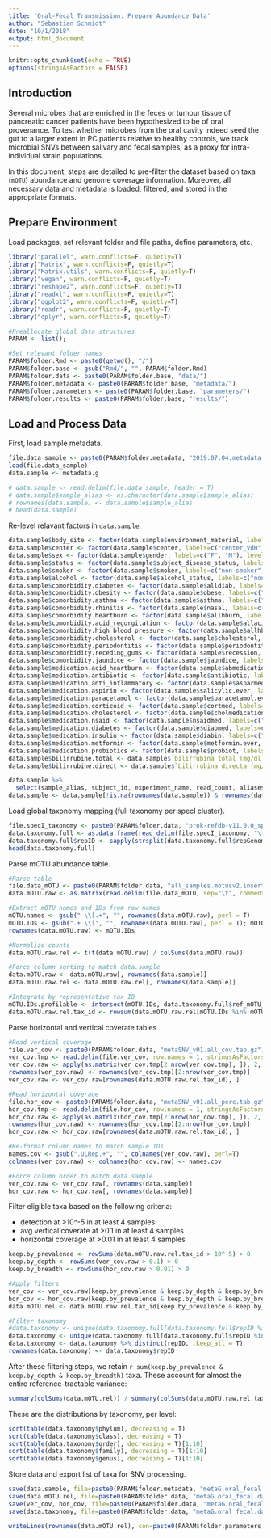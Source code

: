 ```yaml
---
title: 'Oral-Fecal Transmission: Prepare Abundance Data'
author: "Sebastian Schmidt"
date: "10/1/2018"
output: html_document
---
```


```r
knitr::opts_chunk$set(echo = TRUE)
options(stringsAsFactors = FALSE)
```

## Introduction

Several microbes that are enriched in the feces or tumour tissue of pancreatic cancer patients have been hypothesized to be of oral provenance. To test whether microbes from the oral cavity indeed seed the gut to a larger extent in PC patients relative to healthy controls, we track microbial SNVs between salivary and fecal samples, as a proxy for intra-individual strain populations.

In this document, steps are detailed to pre-filter the dataset based on taxa (`mOTU`) abundance and genome coverage information. Moreover, all necessary data and metadata is loaded, filtered, and stored in the appropriate formats.

## Prepare Environment

Load packages, set relevant folder and file paths, define parameters, etc.

```r
library("parallel", warn.conflicts=F, quietly=T)
library("Matrix", warn.conflicts=F, quietly=T)
library("Matrix.utils", warn.conflicts=F, quietly=T)
library("vegan", warn.conflicts=F, quietly=T)
library("reshape2", warn.conflicts=F, quietly=T)
library("readxl", warn.conflicts=F, quietly=T)
library("ggplot2", warn.conflicts=F, quietly=T)
library("readr", warn.conflicts=F, quietly=T)
library("dplyr", warn.conflicts=F, quietly=T)
```


```r
#Preallocate global data structures
PARAM <- list();

#Set relevant folder names
PARAM$folder.Rmd <- paste0(getwd(), "/")
PARAM$folder.base <- gsub("Rmd/", "", PARAM$folder.Rmd)
PARAM$folder.data <- paste0(PARAM$folder.base, "data/")
PARAM$folder.metadata <- paste0(PARAM$folder.base, "metadata/")
PARAM$folder.parameters <- paste0(PARAM$folder.base, "parameters/")
PARAM$folder.results <- paste0(PARAM$folder.base, "results/")
```

## Load and Process Data

First, load sample metadata.

```r
file.data_sample <- paste0(PARAM$folder.metadata, "2019.07.04.metadata.Rdata")
load(file.data_sample)
data.sample <- metadata.g

# data.sample <- read.delim(file.data_sample, header = T)
# data.sample$sample_alias <- as.character(data.sample$sample_alias)
# rownames(data.sample) <- data.sample$sample_alias
# head(data.sample)
```

Re-level relavant factors in `data.sample`.

```r
data.sample$body_site <- factor(data.sample$environment_material, labels=c("saliva", "feces"), levels =c("saliva [ENVO:02000036]", "feces [ENVO:00002003]"), ordered = T)
data.sample$center <- factor(data.sample$center, labels=c("center_VdH", "center_RyC"), levels =c(2,8), ordered = T)
data.sample$sex <- factor(data.sample$gender, labels=c("F", "M"), levels =c(0, 1), ordered = T)
data.sample$status <- factor(data.sample$subject_disease_status, labels=c("CTR", "Pancreatitis", "PC"), levels =c("CTR", "Pancreatitis", "PC"), ordered = T)
data.sample$smoker <- factor(data.sample$smoker, labels=c("non-smoker", "smoker"), levels =c(0, 1), ordered = T)
data.sample$alcohol <- factor(data.sample$alcohol_status, labels=c("non-drinker", "ever_drinker"), levels =c(0, 1), ordered = T)
data.sample$comorbidity.diabetes <- factor(data.sample$alldiab, labels=c("no diabetes", "diabetes"), levels =c(0, 1), ordered = T)
data.sample$comorbidity.obesity <- factor(data.sample$obese, labels=c("not obese", "obese"), levels =c(0, 1), ordered = T)
data.sample$comorbidity.asthma <- factor(data.sample$asthma, labels=c("no asthma", "asthma"), levels =c(0, 1), ordered = T)
data.sample$comorbidity.rhinitis <- factor(data.sample$nasal, labels=c("no rhinitis", "rhinitis"), levels =c(0, 1), ordered = T)
data.sample$comorbidity.heartburn <- factor(data.sample$allhburn, labels=c("no heartburn", "heartburn"), levels =c(0, 1), ordered = T)
data.sample$comorbidity.acid_regurgitation <- factor(data.sample$allacid, labels=c("no regurgitation", "regurgitation"), levels =c(0, 1), ordered = T)
data.sample$comorbidity.high_blood_pressure <- factor(data.sample$allhbp, labels=c("normal blood pressure", "high blood pressure"), levels =c(0, 1), ordered = T)
data.sample$comorbidity.cholesterol <- factor(data.sample$cholesterol, labels=c("normal cholesterol", "high cholesterol"), levels =c(0, 1), ordered = T)
data.sample$comorbidity.periodontitis <- factor(data.sample$periodontitis, labels=c("no periodontitis", "periodontitis"), levels =c(0, 1), ordered = T)
data.sample$comorbidity.receding_gums <- factor(data.sample$recession, labels=c("no receding gums", "receding gums"), levels =c(0, 1), ordered = T)
data.sample$comorbidity.jaundice <- factor(data.sample$jaundice, labels=c("no jaundice", "jaundice"), levels =c("no", "yes"), ordered = T)
data.sample$medication.acid_heartburn <- factor(data.sample$abmedication, labels=c("no abmed", "abmed"), levels =c(0, 1), ordered = T)
data.sample$medication.antibiotic <- factor(data.sample$antibiotic, labels=c("no abx", "abx"), levels =c(0, 1), ordered = T)
data.sample$medication.anti_inflammatory <- factor(data.sample$asparmed, labels=c("no anti-inflammatories", "anti-inflammatories"), levels =c(0, 1), ordered = T)
data.sample$medication.aspirin <- factor(data.sample$salicylic.ever, labels=c("no aspirin", "aspirin"), levels =c(0, 1), ordered = T)
data.sample$medication.paracetamol <- factor(data.sample$paracetamol.ever, labels=c("no paracetamol", "paracetamol"), levels =c(0, 1), ordered = T)
data.sample$medication.corticoid <- factor(data.sample$cortmed, labels=c("no corticosteroids", "corticosteroids"), levels =c(0, 1), ordered = T)
data.sample$medication.cholesterol <- factor(data.sample$cholmedication, labels=c("no cholesterol medication", "cholesterol medication"), levels =c(0, 1), ordered = T)
data.sample$medication.nsaid <- factor(data.sample$nsaidmed, labels=c("no NSAID medication", "NSAID medication"), levels =c(0, 1), ordered = T)
data.sample$medication.diabetes <- factor(data.sample$diabmed, labels=c("no diabetes medication", "diabetes medication"), levels =c(0, 1), ordered = T)
data.sample$medication.insulin <- factor(data.sample$diabin, labels=c("no insulin", "insulin"), levels =c(0, 1), ordered = T)
data.sample$medication.metformin <- factor(data.sample$metformin.ever, labels=c("no diabetes", "no metformin", "metformin"), levels =c("no diabetes", "no metformin use", "metformin use"), ordered = T)
data.sample$medication.probiotics <- factor(data.sample$probiot, labels=c("no probiotics", "probiotics"), levels =c(0, 1), ordered = T)
data.sample$bilirrubine.total <- data.sample$`bilirrubina total (mg/dl)`
data.sample$bilirrubine.direct <- data.sample$`bilirrubina directa (mg/dl)`

data.sample %>%
  select(sample_alias, subject_id, experiment_name, read_count, aliases.x, body_site, sex, age_years, center, status, smoker, alcohol, comorbidity.diabetes, comorbidity.obesity, comorbidity.asthma, comorbidity.rhinitis, comorbidity.heartburn, comorbidity.acid_regurgitation, comorbidity.high_blood_pressure, comorbidity.cholesterol, comorbidity.periodontitis, comorbidity.receding_gums, comorbidity.jaundice, medication.acid_heartburn, medication.anti_inflammatory, medication.aspirin, medication.paracetamol, medication.nsaid, medication.antibiotic, medication.corticoid, medication.cholesterol, medication.diabetes, medication.insulin, medication.metformin, medication.probiotics, bilirrubine.total, bilirrubine.direct, cpy1) -> data.sample
data.sample <- data.sample[!is.na(rownames(data.sample)) & rownames(data.sample) != "NA", ]
```

Load global taxonomy mapping (full taxonomy per specI cluster).

```r
file.specI_taxonomy <- paste0(PARAM$folder.data, "prok-refdb-v11.0.0_specI-v2_taxonomy_v2UL.map")
data.taxonomy.full <- as.data.frame(read_delim(file.specI_taxonomy, "\t", escape_double = FALSE, trim_ws = TRUE))
data.taxonomy.full$repID <- sapply(strsplit(data.taxonomy.full$repGenome, " "), function(x) {x[[1]]})
head(data.taxonomy.full)
```

Parse mOTU abundance table.

```r
#Parse table
file.data_mOTU <- paste0(PARAM$folder.data, "all_samples.motusv2.insertcount_2mg.tsv")
data.mOTU.raw <- as.matrix(read.delim(file.data_mOTU, sep="\t", comment.char="#", row.names = 1))

#Extract mOTU names and IDs from row names
mOTU.names <- gsub(" \\[.+", "", rownames(data.mOTU.raw), perl = T)
mOTU.IDs <- gsub(".+ \\[", "", rownames(data.mOTU.raw), perl = T); mOTU.IDs <- gsub("\\]", "", mOTU.IDs, perl=T)
rownames(data.mOTU.raw) <- mOTU.IDs

#Normalize counts
data.mOTU.raw.rel <- t(t(data.mOTU.raw) / colSums(data.mOTU.raw))

#Force column sorting to match data.sample
data.mOTU.raw <- data.mOTU.raw[, rownames(data.sample)]
data.mOTU.raw.rel <- data.mOTU.raw.rel[, rownames(data.sample)]

#Integrate by representative tax ID
mOTU.IDs.profilable <- intersect(mOTU.IDs, data.taxonomy.full$ref_mOTU_cluster)
data.mOTU.raw.rel.tax_id <- rowsum(data.mOTU.raw.rel[mOTU.IDs %in% mOTU.IDs.profilable, ], group = data.taxonomy.full[match(mOTU.IDs.profilable, data.taxonomy.full$ref_mOTU_cluster), "repID"])
```

Parse horizontal and vertical coverate tables

```r
#Read vertical coverage
file.ver_cov <- paste0(PARAM$folder.data, "metaSNV_v01.all_cov.tab.gz")
ver_cov.tmp <- read.delim(file.ver_cov, row.names = 1, stringsAsFactors = F, header=T)
ver_cov.raw <- apply(as.matrix(ver_cov.tmp[2:nrow(ver_cov.tmp), ]), 2, as.numeric)
rownames(ver_cov.raw) <- rownames(ver_cov.tmp)[2:nrow(ver_cov.tmp)]
ver_cov.raw <- ver_cov.raw[rownames(data.mOTU.raw.rel.tax_id), ]

#Read horizontal coverage
file.hor_cov <- paste0(PARAM$folder.data, "metaSNV_v01.all_perc.tab.gz")
hor_cov.tmp <- read.delim(file.hor_cov, row.names = 1, stringsAsFactors = F, header=T)
hor_cov.raw <- apply(as.matrix(hor_cov.tmp[2:nrow(hor_cov.tmp), ]), 2, as.numeric) / 100
rownames(hor_cov.raw) <- rownames(hor_cov.tmp)[2:nrow(hor_cov.tmp)]
hor_cov.raw <- hor_cov.raw[rownames(data.mOTU.raw.rel.tax_id), ]

#Re-format column names to match sample IDs
names.cov <- gsub(".ULRep.+", "", colnames(ver_cov.raw), perl=T)
colnames(ver_cov.raw) <- colnames(hor_cov.raw) <- names.cov

#Force column order to match data.sample
ver_cov.raw <- ver_cov.raw[, rownames(data.sample)]
hor_cov.raw <- hor_cov.raw[, rownames(data.sample)]
```

Filter eligible taxa based on the following criteria:

* detection at >10^-5 in at least 4 samples
* avg vertical coverate at >0.1 in at least 4 samples
* horizontal coverage at >0.01 in at least 4 samples

```r
keep.by_prevalence <- rowSums(data.mOTU.raw.rel.tax_id > 10^-5) > 0
keep.by_depth <- rowSums(ver_cov.raw > 0.1) > 0
keep.by_breadth <- rowSums(hor_cov.raw > 0.01) > 0

#Apply filters
ver_cov <- ver_cov.raw[keep.by_prevalence & keep.by_depth & keep.by_breadth, ]
hor_cov <- hor_cov.raw[keep.by_prevalence & keep.by_depth & keep.by_breadth, ]
data.mOTU.rel <- data.mOTU.raw.rel.tax_id[keep.by_prevalence & keep.by_depth & keep.by_breadth, ]

#Filter taxonomy
#data.taxonomy <- unique(data.taxonomy.full[data.taxonomy.full$repID %in% rownames(data.mOTU.rel), 3:ncol(data.taxonomy.full)])
data.taxonomy <- unique(data.taxonomy.full[data.taxonomy.full$repID %in% rownames(data.mOTU.rel), ])
data.taxonomy <- data.taxonomy %>% distinct(repID, .keep_all = T)
rownames(data.taxonomy) <- data.taxonomy$repID
```

After these filtering steps, we retain `r sum(keep.by_prevalence & keep.by_depth & keep.by_breadth)` taxa. These account for almost the entire reference-tractable variance:

```r
summary(colSums(data.mOTU.rel)) / summary(colSums(data.mOTU.raw.rel.tax_id))
```

These are the distributions by taxonomy, per level:

```r
sort(table(data.taxonomy$phylum), decreasing = T)
sort(table(data.taxonomy$class), decreasing = T)
sort(table(data.taxonomy$order), decreasing = T)[1:10]
sort(table(data.taxonomy$family), decreasing = T)[1:10]
sort(table(data.taxonomy$genus), decreasing = T)[1:10]
```

Store data and export list of taxa for SNV processing.

```r
save(data.sample, file=paste0(PARAM$folder.metadata, "metaG.oral_fecal.data_sample.Rdata"))
save(data.mOTU.rel, file=paste0(PARAM$folder.data, "metaG.oral_fecal.data_mOTU_rel.Rdata"))
save(ver_cov, hor_cov, file=paste0(PARAM$folder.data, "metaG.oral_fecal.data_coverage.Rdata"))
save(data.taxonomy, file=paste0(PARAM$folder.data, "metaG.oral_fecal.data_taxonomy.Rdata"))

writeLines(rownames(data.mOTU.rel), con=paste0(PARAM$folder.parameters, "metaG.oral_fecal.tax_ids_abd.txt"), sep = "\n")
```



